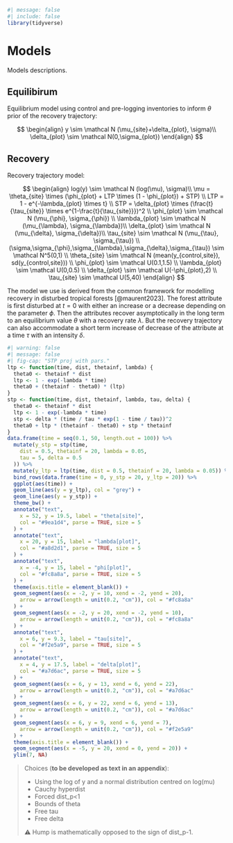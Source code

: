 ```r
#| message: false
#| include: false
library(tidyverse)
```

# Models {.unnumbered}

Models descriptions.

## Equilibirum

Equilibrium model using control and pre-logging inventories to inform $\theta$ prior of the recovery trajectory:

$$
\begin{align}
y \sim \mathcal N (\mu_{site}+\delta_{plot}, \sigma)\\
\delta_{plot} \sim \mathcal N(0,\sigma_{plot}) 
\end{align}
$$

## Recovery

Recovery trajectory model:

$$
\begin{align}
log(y) \sim \mathcal N (log(\mu), \sigma)\\
\mu = \theta_{site} \times (\phi_{plot} + LTP \times (1 - \phi_{plot}) + STP) \\
LTP = 1 - e^{-\lambda_{plot} \times t} \\
STP = \delta_{plot} \times (\frac{t}{\tau_{site}} \times e^{1-\frac{t}{\tau_{site}}})^2 \\
\phi_{plot} \sim \mathcal N (\mu_{\phi}, \sigma_{\phi}) \\
\lambda_{plot} \sim \mathcal N (\mu_{\lambda}, \sigma_{\lambda})\\
\delta_{plot} \sim \mathcal N (\mu_{\delta}, \sigma_{\delta})\\
\tau_{site} \sim \mathcal N (\mu_{\tau}, \sigma_{\tau}) \\
(\sigma,\sigma_{\phi},\sigma_{\lambda},\sigma_{\delta},\sigma_{\tau}) \sim \mathcal N^5(0,1) \\
\theta_{site} \sim \mathcal N (mean(y_{control,site}), sd(y_{control,site})) \\
\phi_{plot} \sim \mathcal U(0.1,1.5) \\
\lambda_{plot} \sim \mathcal U(0,0.5) \\
\delta_{plot} \sim \mathcal U(-\phi_{plot},2) \\
\tau_{site} \sim \mathcal U(5,40) 
\end{align}
$$

The model we use is derived from the common framework for modelling recovery in disturbed tropical forests [@maurent2023]. The forest attribute is first disturbed at $t=0$ with either an increase or a decrease depending on the parameter $\phi$. Then the attributes recover asymptotically in the long term to an equilibrium value $\theta$ with a recovery rate $\lambda$. But the recovery trajectory can also accommodate a short term increase of decrease of the attribute at a time $\tau$ with an intensity $\delta$.

```r
#| warning: false
#| message: false
#| fig-cap: "STP proj with pars."
ltp <- function(time, dist, thetainf, lambda) {
  theta0 <- thetainf * dist
  ltp <- 1 - exp(-lambda * time)
  theta0 + (thetainf - theta0) * (ltp)
}
stp <- function(time, dist, thetainf, lambda, tau, delta) {
  theta0 <- thetainf * dist
  ltp <- 1 - exp(-lambda * time)
  stp <- delta * (time / tau * exp(1 - time / tau))^2
  theta0 + ltp * (thetainf - theta0) + stp * thetainf
}
data.frame(time = seq(0.1, 50, length.out = 100)) %>%
  mutate(y_stp = stp(time,
    dist = 0.5, thetainf = 20, lambda = 0.05,
    tau = 5, delta = 0.5
  )) %>%
  mutate(y_ltp = ltp(time, dist = 0.5, thetainf = 20, lambda = 0.05)) %>%
  bind_rows(data.frame(time = 0, y_stp = 20, y_ltp = 20)) %>%
  ggplot(aes(time)) +
  geom_line(aes(y = y_ltp), col = "grey") +
  geom_line(aes(y = y_stp)) +
  theme_bw() +
  annotate("text",
    x = 52, y = 19.5, label = "theta[site]",
    col = "#9ea1d4", parse = TRUE, size = 5
  ) +
  annotate("text",
    x = 20, y = 15, label = "lambda[plot]",
    col = "#a8d2d1", parse = TRUE, size = 5
  ) +
  annotate("text",
    x = -4, y = 15, label = "phi[plot]",
    col = "#fc8a8a", parse = TRUE, size = 5
  ) +
  theme(axis.title = element_blank()) +
  geom_segment(aes(x = -2, y = 10, xend = -2, yend = 20),
    arrow = arrow(length = unit(0.2, "cm")), col = "#fc8a8a"
  ) +
  geom_segment(aes(x = -2, y = 20, xend = -2, yend = 10),
    arrow = arrow(length = unit(0.2, "cm")), col = "#fc8a8a"
  ) +
  annotate("text",
    x = 6, y = 9.3, label = "tau[site]",
    col = "#f2e5a9", parse = TRUE, size = 5
  ) +
  annotate("text",
    x = 4, y = 17.5, label = "delta[plot]",
    col = "#a7d6ac", parse = TRUE, size = 5
  ) +
  geom_segment(aes(x = 6, y = 13, xend = 6, yend = 22),
    arrow = arrow(length = unit(0.2, "cm")), col = "#a7d6ac"
  ) +
  geom_segment(aes(x = 6, y = 22, xend = 6, yend = 13),
    arrow = arrow(length = unit(0.2, "cm")), col = "#a7d6ac"
  ) +
  geom_segment(aes(x = 6, y = 9, xend = 6, yend = 7),
    arrow = arrow(length = unit(0.2, "cm")), col = "#f2e5a9"
  ) +
  theme(axis.title = element_blank()) +
  geom_segment(aes(x = -5, y = 20, xend = 0, yend = 20)) +
  ylim(7, NA)
```

> Choices (**to be developed as text in an appendix**):
>
> -   Using the log of y and a normal distribution centred on log(mu)
> -   Cauchy hyperdist
> -   Forced dist_p\<1
> -   Bounds of theta
> -   Free tau
> -   Free delta
>
> ⚠️ Hump is mathematically opposed to the sign of dist_p-1.
